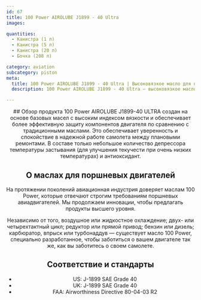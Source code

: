 ```yaml
---
id: 67
title: 100 Power AIROLUBE J1899 - 40 Ultra
images:

quantities:
  - Канистра (1 л)
  - Канистра (5 л)
  - Канистра (20 л)
  - Бочка (208 л)

category: aviation
subcategory: piston
meta:
  title: 100 Power AIROLUBE J1899 - 40 Ultra | Высоковязкое масло для поршневых авиадвигателей
  description: 100 Power AIROLUBE J1899 - 40 Ultra — высоковязкое масло, разработанное для современных авиадвигателей. Обеспечивает исключительную защиту компонентов двигателя, повышенную надежность между капитальными ремонтами и минимальный пакет присадок для превосходных характеристик. Соответствует требованиям J-1899 SAE Grade 40 (США и Великобритания) и директиве летной годности FAA 80-04-03 R2.

---
```


<Header>
  ## Обзор продукта
  100 Power AIROLUBE J1899-40 ULTRA создан на основе базовых масел с высоким индексом вязкости и обеспечивает более эффективную защиту компонентов двигателя по сравнению с традиционными маслами. Это обеспечивает уверенность и спокойствие в надежной работе самолета между плановыми ремонтами. В составе только небольшое количество депрессора температуры застывания (для улучшения текучести при очень низких температурах) и антиоксидант.

  ## О маслах для поршневых двигателей
  На протяжении поколений авиационная индустрия доверяет маслам 100 Power, которые отвечают строгим требованиям поршневых авиадвигателей. Мы продолжаем инновации, чтобы предлагать продукты высшего уровня.

  Независимо от того, воздушное или жидкостное охлаждение; двух- или четырехтактный цикл; редуктор или прямой привод; бензин или дизель; карбюратор, впрыск или турбонаддув — существует масло 100 Power, специально разработанное, чтобы заботиться о вашем двигателе так же, как вы заботитесь о своем самолете.

  ## Соответствие и стандарты
  - US: J-1899 SAE Grade 40
  - UK: J-1899 SAE Grade 40
  - FAA: Airworthiness Directive 80-04-03 R2

</Header>
